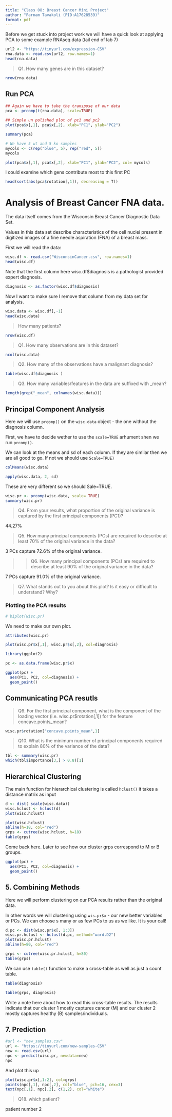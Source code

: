 ```yaml
---
title: "Class 08: Breast Cancer Mini Project"
author: "Farnam Tavakoli (PID:A17628539)"
format: pdf
---
```


Before we get stuck into project work we will have a quick look at applying PCA to some example RNAseq data (tail end of lab 7)


```r
url2 <- "https://tinyurl.com/expression-CSV"
rna.data <- read.csv(url2, row.names=1)
head(rna.data)
```


> Q1. How many genes are in this dataset?

```r
nrow(rna.data)
```


## Run PCA 

```r
## Again we have to take the transpose of our data 
pca <- prcomp(t(rna.data), scale=TRUE)
 
## Simple un polished plot of pc1 and pc2
plot(pca$x[,1], pca$x[,2], xlab="PC1", ylab="PC2")
```

```r
summary(pca)
```

```r
# We have 5 wt and 5 ko samples
mycols <- c(rep("blue", 5), rep("red", 5))
mycols

plot(pca$x[,1], pca$x[,2], xlab="PC1", ylab="PC2", col= mycols)
```

I could examine which gens contribute most to this first PC

```r
head(sort(abs(pca$rotation[,1]), decreasing = T))
```


# Analysis of Breast Cancer FNA data.

The data itself comes from the Wisconsin Breast Cancer Diagnostic Data Set.

Values in this data set describe characteristics of the cell nuclei present in digitized images of a fine needle aspiration (FNA) of a breast mass.

First we will read the data:

```r
wisc.df <- read.csv("WisconsinCancer.csv", row.names=1)
head(wisc.df)
```

Note that the first column here wisc.df$diagnosis is a pathologist provided expert diagnosis.

```r
diagnosis <- as.factor(wisc.df$diagnosis)
```



Now I want to make sure I remove that column from my data set for analysis.

```r
wisc.data <- wisc.df[,-1]
head(wisc.data)
```

> How many patients?

```r
nrow(wisc.df)
```

> Q1. How many observations are in this dataset?

```r
ncol(wisc.data)
```

> Q2. How many of the observations have a malignant diagnosis?

```r
table(wisc.df$diagnosis )
```

> Q3. How many variables/features in the data are suffixed with _mean?

```r
length(grep("_mean", colnames(wisc.data)))
```


## Principal Component Analysis

Here we will use `prcomp()` on the `wisc.data` object - the one without the diagnosis column.

First, we have to decide wether to use the `scale=TRUE` arhument shen we run `prcomp()`.

We can look at the means and sd of each column. If they are similar then we are all good to go. If not we should use `Scale=TRUE)`

```r
colMeans(wisc.data)
```

```r
apply(wisc.data, 2, sd)
```

These are very different so we should Sale=TRUE.

```r
wisc.pr <- prcomp(wisc.data, scale= TRUE)
summary(wisc.pr)
```

> Q4. From your results, what proportion of the original variance is captured by the first principal components (PC1)?

44.27%

> Q5. How many principal components (PCs) are required to describe at least 70% of the original variance in the data?

3 PCs capture 72.6% of the original variance.

> > Q6. How many principal components (PCs) are required to describe at least 90% of the original variance in the data?

7 PCs capture 91.0% of the original variance.

> Q7. What stands out to you about this plot? Is it easy or difficult to understand? Why?

### Plotting the PCA results

```r
# biplot(wisc.pr) 
```

We need to make our own plot.

```r
attributes(wisc.pr)
```

```r
plot(wisc.pr$x[,1], wisc.pr$x[,2], col=diagnosis)
```

```r
library(ggplot2)

pc <- as.data.frame(wisc.pr$x)

ggplot(pc) +
  aes(PC1, PC2, col=diagnosis) +
  geom_point()
```

## Communicating PCA resutls 


> Q9. For the first principal component, what is the component of the loading vector (i.e. wisc.pr$rotation[,1]) for the feature concave.points_mean?

```r
wisc.pr$rotation["concave.points_mean",1]
```

> Q10. What is the minimum number of principal components required to explain 80% of the variance of the data?

```r
tbl <- summary(wisc.pr)
which(tbl$importance[3,] > 0.8)[1]
```

## Hierarchical Clustering

The main function for hierarchical clustering is called `hclust()` it takes a distance matrix as input

```r
d <- dist( scale(wisc.data))
wisc.hclust <- hclust(d)
plot(wisc.hclust)
```

```r
plot(wisc.hclust)
abline(h=18, col="red")
grps <- cutree(wisc.hclust, h=18)
table(grps)
```



Come back here. Later to see how our cluster grps correspond to M or B groups.

```r
ggplot(pc) +
  aes(PC1, PC2, col=diagnosis) +
  geom_point()
```

## 5. Combining Methods

Here we will perform clustering on our PCA results rather than the original data.

In other words we will clustering using `wis.pr$x` - our new better variables or PCs. We can choose s many or as few PCs to us as we like. It is your call!

```r
d.pc <- dist(wisc.pr$x[, 1:3])
wisc.pr.hclust <- hclust(d.pc, method="ward.D2")
plot(wisc.pr.hclust)
abline(h=80, col="red")
```


```r
grps <- cutree(wisc.pr.hclust, h=80)
table(grps)
```

We can use `table()` function to make a cross-table as well as just a count table.

```r
table(diagnosis)
```

```r
table(grps, diagnosis)
```

Write a note here about how to read this cross-table results.
The results indicate that our cluster 1 mostly captures cancer 
(M) and our cluster 2 mostly captures healthy (B) samples/individuals. 


## 7. Prediction 

```r
#url <- "new_samples.csv"
url <- "https://tinyurl.com/new-samples-CSV"
new <- read.csv(url)
npc <- predict(wisc.pr, newdata=new)
npc
```

And plot this up
```r
plot(wisc.pr$x[,1:2], col=grps)
points(npc[,1], npc[,2], col="blue", pch=16, cex=3)
text(npc[,1], npc[,2], c(1,2), col="white")
```

> Q18. which patient?

patient number 2



















